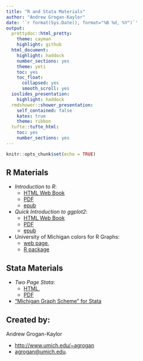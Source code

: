 ```yaml
---
title: "R and Stata Materials"
author: "Andrew Grogan-Kaylor"
date: '`r format(Sys.Date(), format="%B %d, %Y")`'
output: 
  prettydoc::html_pretty:
    theme: cayman
    highlight: github
  html_document: 
    highlight: haddock
    number_sections: yes
    theme: yeti
    toc: yes
    toc_float:
      collapsed: yes
      smooth_scroll: yes    
  ioslides_presentation: 
    highlight: haddock
  rmdshower::shower_presentation:
    self_contained: false
    katex: true
    theme: ribbon
  tufte::tufte_html: 
    toc: yes
    number_sections: yes
---
```


```r

knitr::opts_chunk$set(echo = TRUE)

```

## R Materials

* *Introduction to R*: 
     + [HTML Web Book](http://www-personal.umich.edu/~agrogan/R/background.html) 
     + [PDF](http://www-personal.umich.edu/~agrogan/R/introduction-to-R.pdf) 
     + [epub](http://www-personal.umich.edu/~agrogan/R/introduction-to-R.epub)
* *Quick Introduction to ggplot2*: 
     + [HTML Web Book](http://www-personal.umich.edu/~agrogan/quick-intro-ggplot2/ggplot-in-3-easy-steps-maybe-2-easy-steps.html) 
     + [PDF](http://www-personal.umich.edu/~agrogan/quick-intro-ggplot2/quick-intro-to-ggplot2.pdf)
     + [epub](http://www-personal.umich.edu/~agrogan/quick-intro-ggplot2/quick-intro-to-ggplot2.epub)
* University of Michigan colors for R Graphs: 
     + [web page](http://www-personal.umich.edu/~agrogan/R/Michigan_Colors.html), 
     + [R package](https://github.com/agrogan1/michigancolors/blob/master/README.md)

## Stata Materials

* *Two Page Stata*: 
     + [HTML](http://www-personal.umich.edu/~agrogan/stata/TwoPageStata.html), 
     + [PDF](http://www-personal.umich.edu/~agrogan/stata/TwoPageStata.pdf)
* ["Michigan Graph Scheme" for Stata](https://agroganweb.wordpress.com/michigan-graph-scheme-for-stata/)

## Created by:

Andrew Grogan-Kaylor

* [http://www.umich.edu/~agrogan](http://www.umich.edu/~agrogan) 
* [agrogan@umich.edu](agrogan@umich.edu).  


